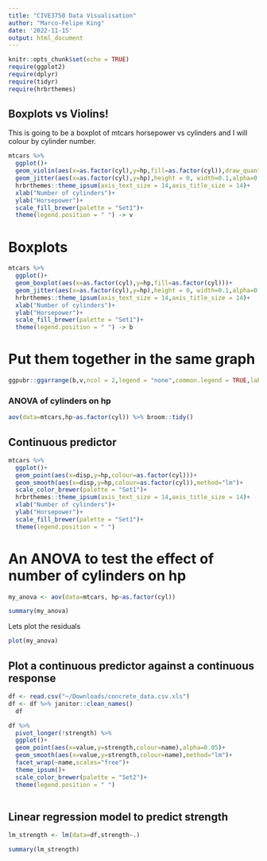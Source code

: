 ```yaml
---
title: "CIVE3750 Data Visualisation"
author: "Marco-Felipe King"
date: '2022-11-15'
output: html_document
---
```


```r
knitr::opts_chunk$set(echo = TRUE)
require(ggplot2)
require(dplyr)
require(tidyr)
require(hrbrthemes)
```

## Boxplots vs Violins!

This is going to be a boxplot of mtcars horsepower vs cylinders and I will colour by cylinder number.

```r

mtcars %>% 
  ggplot()+
  geom_violin(aes(x=as.factor(cyl),y=hp,fill=as.factor(cyl)),draw_quantiles = c(0.25,0.5,0.75))+
  geom_jitter(aes(x=as.factor(cyl),y=hp),height = 0, width=0.1,alpha=0.5)+
  hrbrthemes::theme_ipsum(axis_text_size = 14,axis_title_size = 14)+
  xlab("Number of cylinders")+
  ylab("Horsepower")+
  scale_fill_brewer(palette = "Set1")+
  theme(legend.position = " ") -> v

```

# Boxplots

```r

mtcars %>% 
  ggplot()+
  geom_boxplot(aes(x=as.factor(cyl),y=hp,fill=as.factor(cyl)))+
  geom_jitter(aes(x=as.factor(cyl),y=hp),height = 0, width=0.1,alpha=0.5)+
  hrbrthemes::theme_ipsum(axis_text_size = 14,axis_title_size = 14)+
  xlab("Number of cylinders")+
  ylab("Horsepower")+
  scale_fill_brewer(palette = "Set1")+
  theme(legend.position = " ") -> b

```

# Put them together in the same graph

```r
ggpubr::ggarrange(b,v,ncol = 2,legend = "none",common.legend = TRUE,labels = c("a) Boxplots","b) Violin plots"))
```
### ANOVA of cylinders on hp

```r
aov(data=mtcars,hp~as.factor(cyl)) %>% broom::tidy()
```

## Continuous predictor
```r

mtcars %>% 
  ggplot()+
  geom_point(aes(x=disp,y=hp,colour=as.factor(cyl)))+
  geom_smooth(aes(x=disp,y=hp,colour=as.factor(cyl)),method="lm")+  
  scale_color_brewer(palette = "Set1")+
  hrbrthemes::theme_ipsum(axis_text_size = 14,axis_title_size = 14)+
  xlab("Number of cylinders")+
  ylab("Horsepower")+
  scale_fill_brewer(palette = "Set1")+
  theme(legend.position = " ")
```

# An ANOVA to test the effect of number of cylinders on hp
```r

my_anova <- aov(data=mtcars, hp~as.factor(cyl))

summary(my_anova)

```

Lets plot the residuals

```r
plot(my_anova)
```


## Plot a continuous predictor against a continuous response

```r

df <- read.csv("~/Downloads/concrete_data.csv.xls")
df <- df %>% janitor::clean_names()
  df
```

```r
df %>% 
  pivot_longer(!strength) %>% 
  ggplot()+
  geom_point(aes(x=value,y=strength,colour=name),alpha=0.05)+
  geom_smooth(aes(x=value,y=strength,colour=name),method="lm")+
  facet_wrap(~name,scales="free")+
  theme_ipsum()+
  scale_color_brewer(palette = "Set2")+
  theme(legend.position = " ")
  
```

## Linear regression model to predict strength

```r

lm_strength <- lm(data=df,strength~.)

summary(lm_strength)
```
